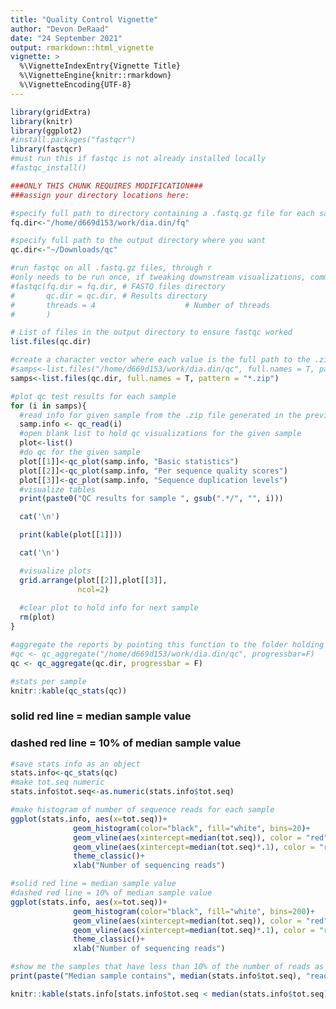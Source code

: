 ```yaml
---
title: "Quality Control Vignette"
author: "Devon DeRaad"
date: "24 September 2021"
output: rmarkdown::html_vignette
vignette: >
  %\VignetteIndexEntry{Vignette Title}
  %\VignetteEngine{knitr::rmarkdown}
  %\VignetteEncoding{UTF-8}
---
```


```r
library(gridExtra)
library(knitr)
library(ggplot2)
#install.packages("fastqcr")
library(fastqcr)
#must run this if fastqc is not already installed locally
#fastqc_install()
```

```r
###ONLY THIS CHUNK REQUIRES MODIFICATION###
###assign your directory locations here:

#specify full path to directory containing a .fastq.gz file for each sample
fq.dir<-"/home/d669d153/work/dia.din/fq"

#specify full path to the output directory where you want 
qc.dir<-"~/Downloads/qc"

#run fastqc on all .fastq.gz files, through r
#only needs to be run once, if tweaking downstream visualizations, comment out this step
#fastqc(fq.dir = fq.dir, # FASTQ files directory
#       qc.dir = qc.dir, # Results directory
#       threads = 4                    # Number of threads
#       )
```

```r
# List of files in the output directory to ensure fastqc worked
list.files(qc.dir)

#create a character vector where each value is the full path to the .zip created by fastqc() for a given sample
#samps<-list.files("/home/d669d153/work/dia.din/qc", full.names = T, pattern = "*.zip")
samps<-list.files(qc.dir, full.names = T, pattern = "*.zip")

#plot qc test results for each sample
for (i in samps){
  #read info for given sample from the .zip file generated in the previous step
  samp.info <- qc_read(i)
  #open blank list to hold qc visualizations for the given sample
  plot<-list()
  #do qc for the given sample
  plot[[1]]<-qc_plot(samp.info, "Basic statistics")
  plot[[2]]<-qc_plot(samp.info, "Per sequence quality scores")
  plot[[3]]<-qc_plot(samp.info, "Sequence duplication levels")
  #visualize tables
  print(paste0("QC results for sample ", gsub(".*/", "", i)))

  cat('\n')

  print(kable(plot[[1]]))

  cat('\n')

  #visualize plots
  grid.arrange(plot[[2]],plot[[3]],
               ncol=2)
  
  #clear plot to hold info for next sample
  rm(plot)
}
```

```r
#aggregate the reports by pointing this function to the folder holding output of fastqc()
#qc <- qc_aggregate("/home/d669d153/work/dia.din/qc", progressbar=F)
qc <- qc_aggregate(qc.dir, progressbar = F)

#stats per sample
knitr::kable(qc_stats(qc))
```

### solid red line = median sample value
### dashed red line = 10% of median sample value

```r
#save stats info as an object
stats.info<-qc_stats(qc)
#make tot.seq numeric
stats.info$tot.seq<-as.numeric(stats.info$tot.seq)

#make histogram of number of sequence reads for each sample
ggplot(stats.info, aes(x=tot.seq))+
              geom_histogram(color="black", fill="white", bins=20)+
              geom_vline(aes(xintercept=median(tot.seq)), color = "red")+
              geom_vline(aes(xintercept=median(tot.seq)*.1), color = "red", lty=14)+
              theme_classic()+
              xlab("Number of sequencing reads")

#solid red line = median sample value
#dashed red line = 10% of median sample value
ggplot(stats.info, aes(x=tot.seq))+
              geom_histogram(color="black", fill="white", bins=200)+
              geom_vline(aes(xintercept=median(tot.seq)), color = "red")+
              geom_vline(aes(xintercept=median(tot.seq)*.1), color = "red", lty=14)+
              theme_classic()+
              xlab("Number of sequencing reads")

#show me the samples that have less than 10% of the number of reads as the median sample from this experiment (these should be dropped immediately)
print(paste("Median sample contains", median(stats.info$tot.seq), "reads. The following samples contain less than", median(stats.info$tot.seq)*.1, "reads (10% of the median), and should likely be dropped"))

knitr::kable(stats.info[stats.info$tot.seq < median(stats.info$tot.seq)*.1,])
```

